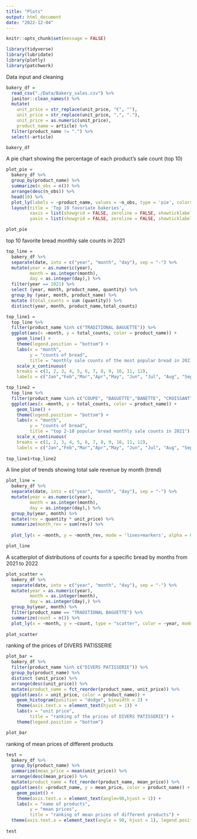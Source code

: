 ```yaml
---
title: "Plots"
output: html_document
date: "2022-12-04"
---
```


```r
knitr::opts_chunk$set(message = FALSE)

library(tidyverse)
library(lubridate)
library(plotly)
library(patchwork)
```


Data input and cleaning 
```r
bakery_df =
  read_csv("./Data/Bakery_sales.csv") %>% 
  janitor::clean_names() %>% 
  mutate(
    unit_price = str_replace(unit_price, "€", ""),
    unit_price = str_replace(unit_price, ",", "."),
    unit_price = as.numeric(unit_price),
    product_name = article) %>% 
  filter(product_name != ".") %>% 
  select(-article)

bakery_df
```


A pie chart showing the percentage of each product’s sale count (top 10)
```r
plot_pie =
  bakery_df %>% 
  group_by(product_name) %>% 
  summarize(n_obs = n()) %>% 
  arrange(desc(n_obs)) %>% 
  head(10) %>% 
  plot_ly(labels = ~product_name, values = ~n_obs, type = 'pie', colors = "viridis") %>% 
  layout(title = 'Top 10 favoriate bakeries',
         xaxis = list(showgrid = FALSE, zeroline = FALSE, showticklabels = FALSE),
         yaxis = list(showgrid = FALSE, zeroline = FALSE, showticklabels = FALSE))

plot_pie
```

top 10 favorite bread monthly sale counts in 2021
```r
top_line =
  bakery_df %>% 
  separate(date, into = c("year", "month", "day"), sep = "-") %>% 
  mutate(year = as.numeric(year),
         month = as.integer(month),
         day = as.integer(day),) %>%
  filter(year == 2021) %>% 
  select (year, month, product_name, quantity) %>% 
  group_by (year, month, product_name) %>% 
  mutate (total_counts = sum (quantity)) %>% 
  distinct(year, month, product_name,total_counts) 

top_line1 =
  top_line %>% 
  filter(product_name %in% c("TRADITIONAL BAGUETTE")) %>% 
  ggplot(aes(x =month, y = total_counts, color = product_name)) + 
    geom_line() +
    theme(legend.position = "bottom") + 
    labs(x = "month",
         y = "counts of bread",
         title = "monthly sale counts of the most popular bread in 2021") +
    scale_x_continuous(
    breaks = c(1, 2, 3, 4, 5, 6, 7, 8, 9, 10, 11, 12), 
    labels = c("Jan","Feb","Mar","Apr","May", "Jun", "Jul", "Aug", "Sep", "Oct", "Nov", "Dec")) 

top_line2 =
  top_line %>% 
  filter(product_name %in% c("COUPE", "BAGUETTE","BANETTE", "CROISSANT", "PAIN", "AU CHOCOLAT", "SPECIAL BREAD", "CEREAL BAGUETTE", "FORMULE SANDWICH", "BOULE 400G")) %>% 
  ggplot(aes(x =month, y = total_counts, color = product_name)) + 
    geom_line() +
    theme(legend.position = "bottom") + 
    labs(x = "month",
         y = "counts of bread",
         title = "top 2-10 popular bread monthly sale counts in 2021") +
    scale_x_continuous(
    breaks = c(1, 2, 3, 4, 5, 6, 7, 8, 9, 10, 11, 12), 
    labels = c("Jan","Feb","Mar","Apr","May", "Jun", "Jul", "Aug", "Sep", "Oct", "Nov", "Dec")) 
 
top_line1+top_line2
```

A line plot of trends showing total sale revenue by month (trend)
```r
plot_line =
  bakery_df %>% 
  separate(date, into = c("year", "month", "day"), sep = "-") %>% 
  mutate(year = as.numeric(year),
         month = as.integer(month),
         day = as.integer(day),) %>% 
  group_by(year, month) %>% 
  mutate(rev = quantity * unit_price) %>% 
  summarize(month_rev = sum(rev)) %>% 
  
  plot_ly(x = ~month, y = ~month_rev, mode = 'lines+markers', alpha = 0.5)

plot_line 
```


A scatterplot of distributions of counts for a specific bread by months from 2021 to 2022
```r
plot_scatter =
  bakery_df %>% 
  separate(date, into = c("year", "month", "day"), sep = "-") %>% 
  mutate(year = as.numeric(year),
         month = as.integer(month),
         day = as.integer(day),) %>% 
  group_by(year, month) %>% 
  filter(product_name == "TRADITIONAL BAGUETTE") %>% 
  summarize(count = n()) %>%
  plot_ly(x = ~month, y = ~count, type = "scatter", color = ~year, mode = "markers", alpha = 0.5)
  
plot_scatter
```

ranking of the prices of DIVERS PATISSERIE
```r
plot_bar =
  bakery_df %>% 
  filter(product_name %in% c("DIVERS PATISSERIE")) %>% 
  group_by(product_name) %>% 
  distinct (unit_price) %>% 
  arrange(desc(unit_price)) %>% 
  mutate(product_name = fct_reorder(product_name, unit_price)) %>% 
  ggplot(aes(x = unit_price, color = product_name)) + 
    geom_histogram(position = "dodge", binwidth = 2) + 
    theme(axis.text.x = element_text(hjust = 1)) + 
    labs(x = "unit price",
         title = "ranking of the prices of DIVERS PATISSERIE") +
    theme(legend.position = "bottom") 

plot_bar
```

ranking of mean prices of different products
```r
test =
  bakery_df %>% 
  group_by(product_name) %>% 
  summarize(mean_price = mean(unit_price)) %>% 
  arrange(desc(mean_price)) %>% 
  mutate(product_name = fct_reorder(product_name, mean_price)) %>% 
  ggplot(aes(x =product_name, y = mean_price, color = product_name)) + 
    geom_point() +
    theme(axis.text.x = element_text(angle=90,hjust = 1)) + 
    labs(x = "name of products",
         y = "mean prices",
         title = "ranking of mean prices of different products") +
  theme(axis.text.x = element_text(angle = 90, hjust = 1), legend.position = "none")
  
test 
```





